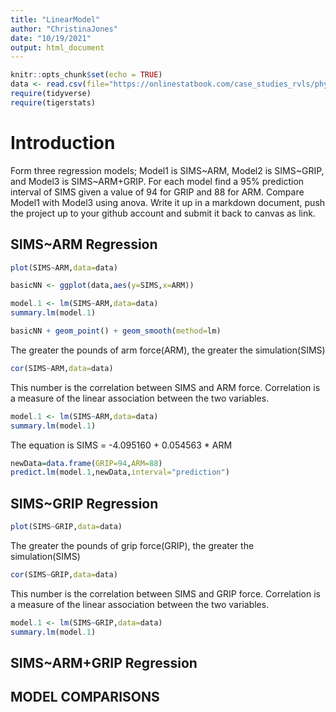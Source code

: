 ```yaml
---
title: "LinearModel"
author: "ChristinaJones"
date: "10/19/2021"
output: html_document
---
```


```r
knitr::opts_chunk$set(echo = TRUE)
data <- read.csv(file="https://onlinestatbook.com/case_studies_rvls/physical_strength/data.txt",sep="",header=TRUE)
require(tidyverse)
require(tigerstats)
```

# Introduction 

Form three regression models; Model1 is SIMS~ARM, Model2 is SIMS~GRIP, and Model3 is SIMS~ARM+GRIP. For each model find a 95% prediction interval of SIMS given a value of 94  for GRIP and 88 for ARM. Compare Model1 with Model3 using anova. Write it up in a markdown document, push the project up to your github account and submit it back to canvas as link. 

## SIMS~ARM Regression 

```r
plot(SIMS~ARM,data=data)
```

```r
basicNN <- ggplot(data,aes(y=SIMS,x=ARM))
```



```r
model.1 <- lm(SIMS~ARM,data=data)
summary.lm(model.1)
```

```r
basicNN + geom_point() + geom_smooth(method=lm)
``` 


The greater the pounds of arm force(ARM), the greater the simulation(SIMS)


```r
cor(SIMS~ARM,data=data)
```
This number is the correlation between SIMS and ARM force. Correlation is a measure of the linear association between the two variables.

```r
model.1 <- lm(SIMS~ARM,data=data)
summary.lm(model.1)
```
The equation is SIMS = -4.095160 + 0.054563 * ARM 


```r
newData=data.frame(GRIP=94,ARM=88)
predict.lm(model.1,newData,interval="prediction")
```


## SIMS~GRIP Regression 

```r
plot(SIMS~GRIP,data=data)
```


The greater the pounds of grip force(GRIP), the greater the simulation(SIMS)

```r
cor(SIMS~GRIP,data=data)
```

This number is the correlation between SIMS and GRIP force. Correlation is a measure of the linear association between the two variables.

```r
model.1 <- lm(SIMS~GRIP,data=data)
summary.lm(model.1)
```




## SIMS~ARM+GRIP Regression 


## MODEL COMPARISONS 
